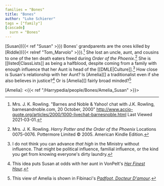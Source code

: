 ```yaml
---
families = "Bones"
title: "Bones"
author: "Luke Schierer"
tags = ["family"]
[cascade]
  surn = "Bones"
---
```


[Susan]({{< ref "Susan" >}}) Bones' grandparents are the ones killed by
[Riddle]({{< relref "Tom_Marvolo" >}}).[^210301-1] She lost an uncle, aunt, and
cousins to one of the ten death eaters freed during _Order of the
Phoenix_.[^210519-10]  She is [[listed|ClassLists]] as being a halfblood,
despite coming from a family with enough influence that her Aunt is head of the
[[DMLE|Culture]].[^210701-1] How close is Susan's relationship with her Aunt?
Is [Amelia][] a traditionalist even if she also believes in justice?[^210701-2]
Or is [Amelia][] fairly broad minded?[^210701-3]

[Amelia]: <{{< ref "/Harrypedia/people/Bones/Amelia_Susan" >}}>

[^210701-3]: This view of Amelia is shown in Fibinaci's _[Padfoot, Docteur
    D'amour](https://www.fanfiction.net/s/4510080)_.

[^210701-2]: This idea puts Susan at odds with her aunt in VonPelt's _[Her
    Finest Hour](https://www.fanfiction.net/s/13654352/1/Her-Finest-Hour)_.

[^210701-1]: I do not think you can advance *that high* in the Ministry without
    influence.  That might be political influence, familial influence, or the
    kind you get from knowing everyone's dirty laundry.

[^210519-10]: Mrs. J. K. Rowling. _Harry Potter and the Order of the Phoenix_
    Locations 0075-0076. Pottermore Limited © 2005. American Kindle Edition.

[^210301-1]: Mrs. J. K. Rowling. "Barnes and Noble & Yahoo! chat with J.K. Rowling, barnesandnoble.com, 20 October, 2000" <http://www.accio-quote.org/articles/2000/1000-livechat-barnesnoble.html> Last Viewed 2021-03-01.


